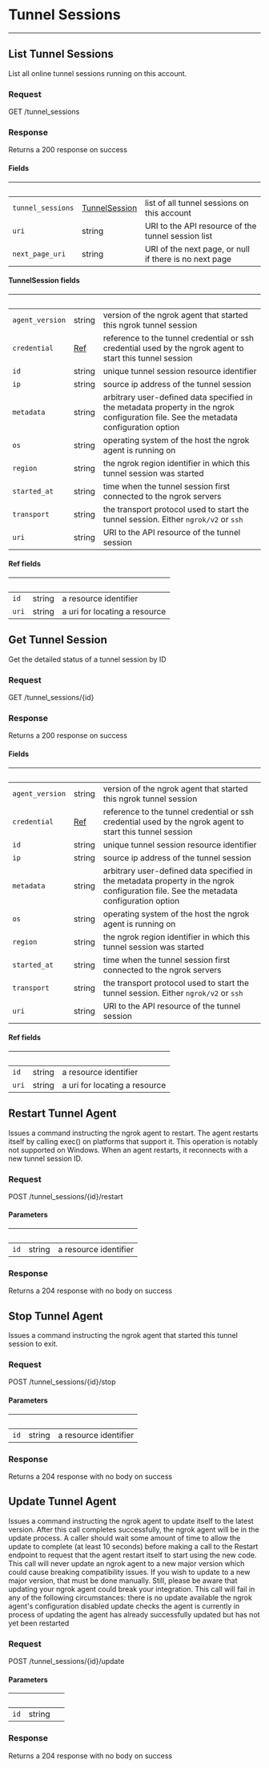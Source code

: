 

# Tunnel Sessions
------------------

## List Tunnel Sessions

List all online tunnel sessions running on this account.

### Request

GET /tunnel_sessions

<TunnelSessionsListRequest />

### Response

Returns a 200 response on success

<TunnelSessionsListResponse />

#### Fields

| &nbsp; | &nbsp; | &nbsp; |
|---|---|---|
| `tunnel_sessions` | [TunnelSession](#api-tunnel-sessions-list-fields-tunnel-session) | list of all tunnel sessions on this account |
| `uri` | string | URI to the API resource of the tunnel session list |
| `next_page_uri` | string | URI of the next page, or null if there is no next page |

#### TunnelSession fields

| &nbsp; | &nbsp; | &nbsp; |
|---|---|---|
| `agent_version` | string | version of the ngrok agent that started this ngrok tunnel session |
| `credential` | [Ref](#api-tunnel-sessions-list-fields-ref) | reference to the tunnel credential or ssh credential used by the ngrok agent to start this tunnel session |
| `id` | string | unique tunnel session resource identifier |
| `ip` | string | source ip address of the tunnel session |
| `metadata` | string | arbitrary user-defined data specified in the metadata property in the ngrok configuration file. See the metadata configuration option |
| `os` | string | operating system of the host the ngrok agent is running on |
| `region` | string | the ngrok region identifier in which this tunnel session was started |
| `started_at` | string | time when the tunnel session first connected to the ngrok servers |
| `transport` | string | the transport protocol used to start the tunnel session. Either `ngrok/v2` or `ssh` |
| `uri` | string | URI to the API resource of the tunnel session |
#### Ref fields

| &nbsp; | &nbsp; | &nbsp; |
|---|---|---|
| `id` | string | a resource identifier |
| `uri` | string | a uri for locating a resource |

## Get Tunnel Session

Get the detailed status of a tunnel session by ID

### Request

GET /tunnel_sessions/{id}

<TunnelSessionsGetRequest />

### Response

Returns a 200 response on success

<TunnelSessionsGetResponse />

#### Fields

| &nbsp; | &nbsp; | &nbsp; |
|---|---|---|
| `agent_version` | string | version of the ngrok agent that started this ngrok tunnel session |
| `credential` | [Ref](#api-tunnel-sessions-get-fields-ref) | reference to the tunnel credential or ssh credential used by the ngrok agent to start this tunnel session |
| `id` | string | unique tunnel session resource identifier |
| `ip` | string | source ip address of the tunnel session |
| `metadata` | string | arbitrary user-defined data specified in the metadata property in the ngrok configuration file. See the metadata configuration option |
| `os` | string | operating system of the host the ngrok agent is running on |
| `region` | string | the ngrok region identifier in which this tunnel session was started |
| `started_at` | string | time when the tunnel session first connected to the ngrok servers |
| `transport` | string | the transport protocol used to start the tunnel session. Either `ngrok/v2` or `ssh` |
| `uri` | string | URI to the API resource of the tunnel session |

#### Ref fields

| &nbsp; | &nbsp; | &nbsp; |
|---|---|---|
| `id` | string | a resource identifier |
| `uri` | string | a uri for locating a resource |

## Restart Tunnel Agent

Issues a command instructing the ngrok agent to restart. The agent restarts itself by calling exec() on platforms that support it. This operation is notably not supported on Windows. When an agent restarts, it reconnects with a new tunnel session ID.

### Request

POST /tunnel_sessions/{id}/restart

<TunnelSessionsRestartRequest />

#### Parameters

| &nbsp; | &nbsp; | &nbsp; |
|---|---|---|
| `id` | string | a resource identifier |

### Response

Returns a 204 response with no body on success

## Stop Tunnel Agent

Issues a command instructing the ngrok agent that started this tunnel session to exit.

### Request

POST /tunnel_sessions/{id}/stop

<TunnelSessionsStopRequest />

#### Parameters

| &nbsp; | &nbsp; | &nbsp; |
|---|---|---|
| `id` | string | a resource identifier |

### Response

Returns a 204 response with no body on success

## Update Tunnel Agent

Issues a command instructing the ngrok agent to update itself to the latest version. After this call completes successfully, the ngrok agent will be in the update process. A caller should wait some amount of time to allow the update to complete (at least 10 seconds) before making a call to the Restart endpoint to request that the agent restart itself to start using the new code. This call will never update an ngrok agent to a new major version which could cause breaking compatibility issues. If you wish to update to a new major version, that must be done manually. Still, please be aware that updating your ngrok agent could break your integration. This call will fail in any of the following circumstances: there is no update available the ngrok agent's configuration disabled update checks the agent is currently in process of updating the agent has already successfully updated but has not yet been restarted

### Request

POST /tunnel_sessions/{id}/update

<TunnelSessionsUpdateRequest />

#### Parameters

| &nbsp; | &nbsp; | &nbsp; |
|---|---|---|
| `id` | string |  |

### Response

Returns a 204 response with no body on success
